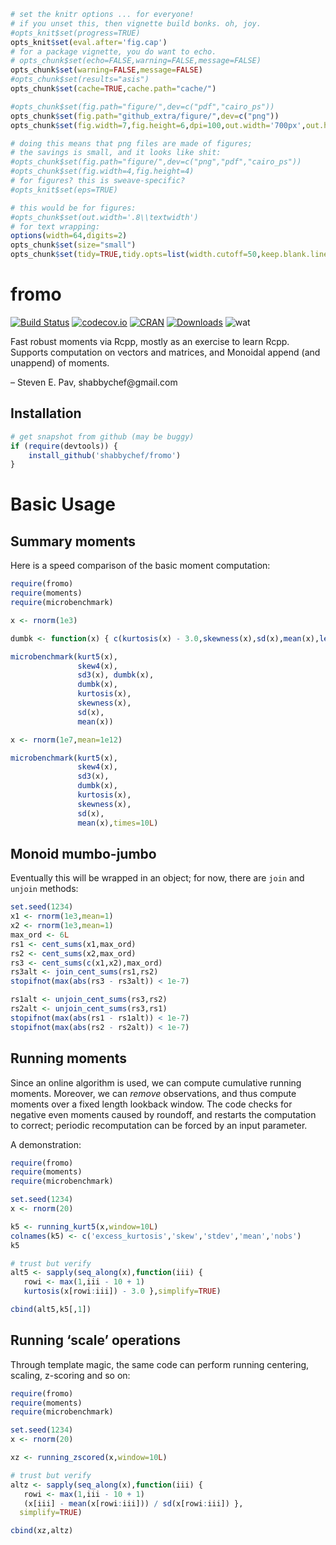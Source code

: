 ```r
# set the knitr options ... for everyone!
# if you unset this, then vignette build bonks. oh, joy.
#opts_knit$set(progress=TRUE)
opts_knit$set(eval.after='fig.cap')
# for a package vignette, you do want to echo.
# opts_chunk$set(echo=FALSE,warning=FALSE,message=FALSE)
opts_chunk$set(warning=FALSE,message=FALSE)
#opts_chunk$set(results="asis")
opts_chunk$set(cache=TRUE,cache.path="cache/")

#opts_chunk$set(fig.path="figure/",dev=c("pdf","cairo_ps"))
opts_chunk$set(fig.path="github_extra/figure/",dev=c("png"))
opts_chunk$set(fig.width=7,fig.height=6,dpi=100,out.width='700px',out.height='600px')

# doing this means that png files are made of figures;
# the savings is small, and it looks like shit:
#opts_chunk$set(fig.path="figure/",dev=c("png","pdf","cairo_ps"))
#opts_chunk$set(fig.width=4,fig.height=4)
# for figures? this is sweave-specific?
#opts_knit$set(eps=TRUE)

# this would be for figures:
#opts_chunk$set(out.width='.8\\textwidth')
# for text wrapping:
options(width=64,digits=2)
opts_chunk$set(size="small")
opts_chunk$set(tidy=TRUE,tidy.opts=list(width.cutoff=50,keep.blank.line=TRUE))

```

# fromo

[![Build Status](https://travis-ci.org/shabbychef/fromo.png)](https://travis-ci.org/shabbychef/fromo)
[![codecov.io](http://codecov.io/github/shabbychef/fromo/coverage.svg?branch=master)](http://codecov.io/github/shabbychef/fromo?branch=master)
[![CRAN](http://www.r-pkg.org/badges/version/fromo)](http://cran.rstudio.com/package=fromo) 
[![Downloads](http://cranlogs.r-pkg.org/badges/fromo?color=brightgreen)](http://www.r-pkg.org/pkg/fromo)
![wat](https://img.shields.io/badge/the%20dog-ate%20my%20homework-blue.svg)

Fast robust moments via Rcpp, mostly as an exercise to learn Rcpp. 
Supports computation on vectors and matrices, and Monoidal append (and unappend) of moments.

-- Steven E. Pav, shabbychef@gmail.com

## Installation

```r
# get snapshot from github (may be buggy)
if (require(devtools)) {
	install_github('shabbychef/fromo')
}
```

# Basic Usage

## Summary moments

Here is a speed comparison of the basic moment computation:
```r
require(fromo)
require(moments)
require(microbenchmark)

x <- rnorm(1e3)

dumbk <- function(x) { c(kurtosis(x) - 3.0,skewness(x),sd(x),mean(x),length(x)) }

microbenchmark(kurt5(x),
               skew4(x),
               sd3(x), dumbk(x),
               dumbk(x),
               kurtosis(x),
               skewness(x),
               sd(x),
               mean(x))

x <- rnorm(1e7,mean=1e12)

microbenchmark(kurt5(x),
               skew4(x),
               sd3(x),
               dumbk(x),
               kurtosis(x),
               skewness(x),
               sd(x),
               mean(x),times=10L)
```

## Monoid mumbo-jumbo

Eventually this will be wrapped in an object; for now, there are `join` and `unjoin` methods:

```r
set.seed(1234)
x1 <- rnorm(1e3,mean=1)
x2 <- rnorm(1e3,mean=1)
max_ord <- 6L
rs1 <- cent_sums(x1,max_ord)
rs2 <- cent_sums(x2,max_ord)
rs3 <- cent_sums(c(x1,x2),max_ord)
rs3alt <- join_cent_sums(rs1,rs2)
stopifnot(max(abs(rs3 - rs3alt)) < 1e-7)

rs1alt <- unjoin_cent_sums(rs3,rs2)
rs2alt <- unjoin_cent_sums(rs3,rs1)
stopifnot(max(abs(rs1 - rs1alt)) < 1e-7)
stopifnot(max(abs(rs2 - rs2alt)) < 1e-7)

```

## Running moments

Since an online algorithm is used, we can compute cumulative running moments. Moreover, we can 
_remove_ observations, and thus compute moments over a fixed length lookback window. The code
checks for negative even moments caused by roundoff, and restarts the computation to correct;
periodic recomputation can be forced by an input parameter.

A demonstration:

```r
require(fromo)
require(moments)
require(microbenchmark)

set.seed(1234)
x <- rnorm(20)

k5 <- running_kurt5(x,window=10L)
colnames(k5) <- c('excess_kurtosis','skew','stdev','mean','nobs')
k5

# trust but verify
alt5 <- sapply(seq_along(x),function(iii) { 
   rowi <- max(1,iii - 10 + 1)
   kurtosis(x[rowi:iii]) - 3.0 },simplify=TRUE)

cbind(alt5,k5[,1])

```

## Running 'scale' operations

Through template magic, the same code can perform running centering, scaling, z-scoring and so on:

```r
require(fromo)
require(moments)
require(microbenchmark)

set.seed(1234)
x <- rnorm(20)

xz <- running_zscored(x,window=10L)

# trust but verify
altz <- sapply(seq_along(x),function(iii) { 
   rowi <- max(1,iii - 10 + 1)
   (x[iii] - mean(x[rowi:iii])) / sd(x[rowi:iii]) }, 
  simplify=TRUE)

cbind(xz,altz)
```
